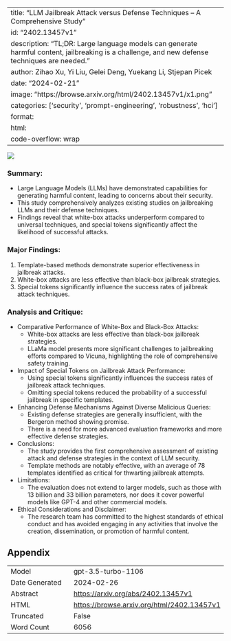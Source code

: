 
---
title: "LLM Jailbreak Attack versus Defense Techniques -- A Comprehensive Study"
id: "2402.13457v1"
description: "TL;DR: Large language models can generate harmful content, jailbreaking is a challenge, and new defense techniques are needed."
author: Zihao Xu, Yi Liu, Gelei Deng, Yuekang Li, Stjepan Picek
date: "2024-02-21"
image: "https://browse.arxiv.org/html/2402.13457v1/x1.png"
categories: ['security', 'prompt-engineering', 'robustness', 'hci']
format:
  html:
    code-overflow: wrap
---

![](https://browse.arxiv.org/html/2402.13457v1/x1.png)

### **Summary:**
- Large Language Models (LLMs) have demonstrated capabilities for generating harmful content, leading to concerns about their security.
- This study comprehensively analyzes existing studies on jailbreaking LLMs and their defense techniques.
- Findings reveal that white-box attacks underperform compared to universal techniques, and special tokens significantly affect the likelihood of successful attacks.

### Major Findings:
1. Template-based methods demonstrate superior effectiveness in jailbreak attacks.
2. White-box attacks are less effective than black-box jailbreak strategies.
3. Special tokens significantly influence the success rates of jailbreak attack techniques.

### Analysis and Critique:
- Comparative Performance of White-Box and Black-Box Attacks:
  - White-box attacks are less effective than black-box jailbreak strategies.
  - LLaMa model presents more significant challenges to jailbreaking efforts compared to Vicuna, highlighting the role of comprehensive safety training.
- Impact of Special Tokens on Jailbreak Attack Performance:
  - Using special tokens significantly influences the success rates of jailbreak attack techniques.
  - Omitting special tokens reduced the probability of a successful jailbreak in specific templates.
- Enhancing Defense Mechanisms Against Diverse Malicious Queries:
  - Existing defense strategies are generally insufficient, with the Bergeron method showing promise.
  - There is a need for more advanced evaluation frameworks and more effective defense strategies.
- Conclusions:
  - The study provides the first comprehensive assessment of existing attack and defense strategies in the context of LLM security.
  - Template methods are notably effective, with an average of 78 templates identified as critical for thwarting jailbreak attempts.
- Limitations:
  - The evaluation does not extend to larger models, such as those with 13 billion and 33 billion parameters, nor does it cover powerful models like GPT-4 and other commercial models.
- Ethical Considerations and Disclaimer:
  - The research team has committed to the highest standards of ethical conduct and has avoided engaging in any activities that involve the creation, dissemination, or promotion of harmful content.

## Appendix

|          |          |
|----------|----------|
| Model     | gpt-3.5-turbo-1106       |
| Date Generated     | 2024-02-26       |
| Abstract | [https://arxiv.org/abs/2402.13457v1](https://arxiv.org/abs/2402.13457v1)        |
| HTML     | [https://browse.arxiv.org/html/2402.13457v1](https://browse.arxiv.org/html/2402.13457v1)       |
| Truncated       | False       |
| Word Count       | 6056       |